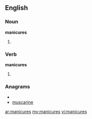 ==English==

===Noun===
'''manicures'''

# {{plural of|[[manicure]]}}

===Verb===
'''manicures'''

# {{third-person singular of|[[manicure]]}}

===Anagrams===
* {{alphagram|aceimnrsu}}
* [[muscarine#English|muscarine]]

[[ar:manicures]]
[[my:manicures]]
[[vi:manicures]]